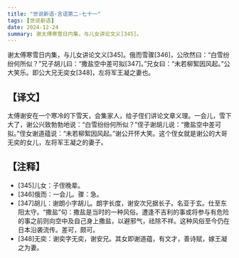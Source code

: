 ```yaml
---
title: "世说新语-言语第二-七十一"
tags: [世说新语]
date: 2024-12-24
summary: 谢太傅寒雪日内集，与儿女讲论文义[345]。
---
```


谢太傅寒雪日内集，与儿女讲论文义[345]。俄而雪骤[346]，公欣然曰：“白雪纷纷何所似？”兄子胡儿曰：“撒盐空中差可拟[347]。”兄女曰：“未若柳絮因风起。”公大笑乐。即公大兄无奕女[348]，左将军王凝之妻也。

## 【译文】

太傅谢安在一个寒冷的下雪天，会集家人，给子侄们讲论文章义理。一会儿，雪下大了，谢公兴致勃勃地说：“白雪纷纷何所似？”侄子谢胡儿说：“撒盐空中差可拟。”侄女谢道蕴说：“未若柳絮因风起。”谢公开怀大笑。这个侄女就是谢公的大哥无奕的女儿，左将军王凝之的妻子。

## 【注释】

- [345]儿女：子侄晚辈。
- [346]俄而：一会儿。骤：急。
- [347]胡儿：谢朗小字胡儿。朗字长度，谢安次兄据长子。名亚于玄。仕至东阳太守。“撒盐”句：撒盐是当时的一种风俗。遭逢不吉利的事或将参与有危险的事之前则向空中及自己身上撒盐，以避邪气，祛除不祥。这种风俗至今仍在日本沿袭流传。差可，颇可。
- [348]无奕：谢奕字无奕，谢安兄。其女即谢道蕴，有文才，善诗赋，嫁王凝之为妻。
